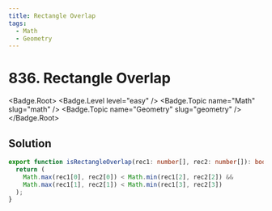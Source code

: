 ```yaml
---
title: Rectangle Overlap
tags:
  - Math
  - Geometry
---
```


# 836. Rectangle Overlap

<Badge.Root>
  <Badge.Level level="easy" />
  <Badge.Topic name="Math" slug="math" />
  <Badge.Topic name="Geometry" slug="geometry" />
</Badge.Root>

## Solution

```typescript filename="solution.ts" copy
export function isRectangleOverlap(rec1: number[], rec2: number[]): boolean {
  return (
    Math.max(rec1[0], rec2[0]) < Math.min(rec1[2], rec2[2]) &&
    Math.max(rec1[1], rec2[1]) < Math.min(rec1[3], rec2[3])
  );
}
```

<ProblemLink
  codingSite="leetcode"
  href="https://leetcode.com/problems/rectangle-overlap"
  title="Rectangle Overlap"
/>

